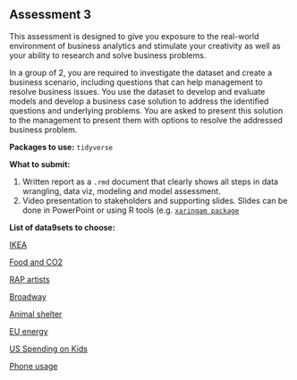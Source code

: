 ## Assessment 3

This assessment is designed to give you exposure to the real-world environment of business analytics and stimulate your creativity as well as your ability to research and 
solve business problems. 

In a group of 2, you are required to investigate the dataset and create a business scenario, including questions that can help management to resolve business issues. 
You use the dataset to develop and evaluate models and develop a business case solution to address the identified questions and underlying problems.
You are asked to present this solution to the management to present them with options to resolve the addressed business problem.
 
**Packages to use:**
`tidyverse`

**What to submit:**

1. Written report as a `.rmd` document that clearly shows all steps in data wrangling, data viz, modeling and model assessment.
2. Video presentation to stakeholders and supporting slides. Slides can be done in PowerPoint or using R tools (e.g. [`xaringam package`](https://bookdown.org/yihui/rmarkdown/xaringan.html)

**List of data9sets to choose:**

[IKEA](https://github.com/rfordatascience/tidytuesday/blob/master/data/2020/2020-11-03/readme.md)

[Food and CO2](https://github.com/rfordatascience/tidytuesday/blob/master/data/2020/2020-02-18/readme.md)

[RAP artists](https://github.com/rfordatascience/tidytuesday/blob/master/data/2020/2020-04-14/readme.md)

[Broadway](https://github.com/rfordatascience/tidytuesday/blob/master/data/2020/2020-04-28/readme.md)

[Animal shelter](https://github.com/rfordatascience/tidytuesday/blob/master/data/2020/2020-07-21/readme.md)

[EU energy](https://github.com/rfordatascience/tidytuesday/blob/master/data/2020/2020-08-04/readme.md)

[US Spending on Kids](https://github.com/rfordatascience/tidytuesday/blob/master/data/2020/2020-09-15/readme.md)

[Phone usage](https://github.com/rfordatascience/tidytuesday/blob/master/data/2020/2020-11-10/readme.md)

